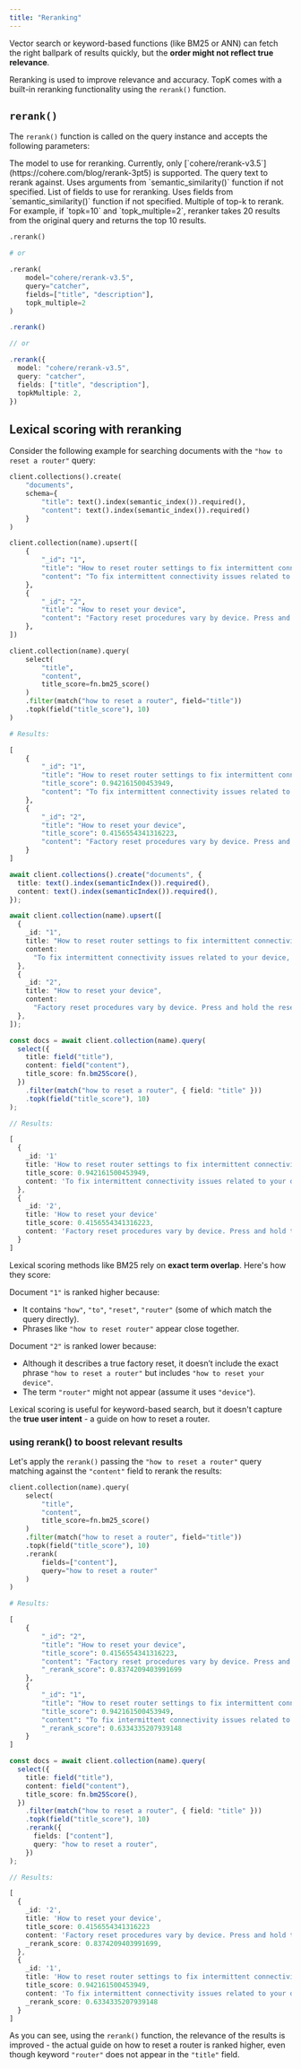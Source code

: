 ```yaml
---
title: "Reranking"
---
```


Vector search or keyword-based functions (like BM25 or ANN) can fetch the right ballpark of results quickly, but the **order might not reflect true relevance**.

Reranking is used to improve relevance and accuracy. TopK comes with a built-in reranking functionality using the `rerank()` function.

## `rerank()`

The `rerank()` function is called on the query instance and accepts the following parameters:

<ParamField query="model" type="string" default="cohere/rerank-v3.5">
  The model to use for reranking. Currently, only [`cohere/rerank-v3.5`](https://cohere.com/blog/rerank-3pt5) is supported.
</ParamField>

<ParamField query="query" type="string" optional>
  The query text to rerank against. Uses arguments from `semantic_similarity()` function if not specified.
</ParamField>

<ParamField query="fields" type="string[]" optional>
  List of fields to use for reranking. Uses fields from `semantic_similarity()` function if not specified.
</ParamField>

<ParamField query="topk_multiple" optional>
  Multiple of top-k to rerank. For example, if `topk=10` and `topk_multiple=2`, reranker takes 20 results from the original query and returns the top 10 results.
</ParamField>

<CodeGroup>

```python Python
.rerank()

# or

.rerank(
    model="cohere/rerank-v3.5",
    query="catcher",
    fields=["title", "description"],
    topk_multiple=2
)
```


```typescript Javascript
.rerank()

// or

.rerank({
  model: "cohere/rerank-v3.5",
  query: "catcher",
  fields: ["title", "description"],
  topkMultiple: 2,
})
```
</CodeGroup>

## Lexical scoring with reranking

Consider the following example for searching documents with the `"how to reset a router"` query:

<CodeGroup>

```python Python
client.collections().create(
    "documents",
    schema={
        "title": text().index(semantic_index()).required(),
        "content": text().index(semantic_index()).required()
    }
)

client.collection(name).upsert([
    {
        "_id": "1",
        "title": "How to reset router settings to fix intermittent connectivity",
        "content": "To fix intermittent connectivity issues related to your device, you need to unplug your modem or router for 10 seconds, then plug them back in. This will cause a reset of the network hardware and often resolves temporary disruptions.",
    },
    {
        "_id": "2",
        "title": "How to reset your device",
        "content": "Factory reset procedures vary by device. Press and hold the reset button for 10 seconds. This clears all settings, returning the router to default configuration.",
    },
])

client.collection(name).query(
    select(
        "title",
        "content",
        title_score=fn.bm25_score()
    )
    .filter(match("how to reset a router", field="title"))
    .topk(field("title_score"), 10)
)

# Results:

[
    {
        "_id": "1",
        "title": "How to reset router settings to fix intermittent connectivity",
        "title_score": 0.942161500453949,
        "content": "To fix intermittent connectivity issues related to your device, you need to unplug your modem or router for 10 seconds, then plug them back in. This will cause a reset of the network hardware and often resolves temporary disruptions.",
    },
    {
        "_id": "2",
        "title": "How to reset your device",
        "title_score": 0.4156554341316223,
        "content": "Factory reset procedures vary by device. Press and hold the reset button for 10 seconds. This clears all settings, returning the router to default configuration.",
    }
]
```


```typescript Javascript
await client.collections().create("documents", {
  title: text().index(semanticIndex()).required(),
  content: text().index(semanticIndex()).required(),
});

await client.collection(name).upsert([
  {
    _id: "1",
    title: "How to reset router settings to fix intermittent connectivity",
    content:
      "To fix intermittent connectivity issues related to your device, you need to unplug your modem or router for 10 seconds, then plug them back in. This will cause a reset of the network hardware and often resolves temporary disruptions.",
  },
  {
    _id: "2",
    title: "How to reset your device",
    content:
      "Factory reset procedures vary by device. Press and hold the reset button for 10 seconds. This clears all settings, returning the router to default configuration.",
  },
]);

const docs = await client.collection(name).query(
  select({
    title: field("title"),
    content: field("content"),
    title_score: fn.bm25Score(),
  })
    .filter(match("how to reset a router", { field: "title" }))
    .topk(field("title_score"), 10)
);

// Results:

[
  {
    _id: '1'
    title: 'How to reset router settings to fix intermittent connectivity',
    title_score: 0.942161500453949,
    content: 'To fix intermittent connectivity issues related to your device, you need to unplug your modem or router for 10 seconds, then plug them back in. This will cause a reset of the network hardware and often resolves temporary disruptions.',
  },
  {
    _id: '2',
    title: 'How to reset your device'
    title_score: 0.4156554341316223,
    content: 'Factory reset procedures vary by device. Press and hold the reset button for 10 seconds. This clears all settings, returning the router to default configuration.',
  }
]
```
</CodeGroup>


Lexical scoring methods like BM25 rely on **exact term overlap**. Here's how they score:

Document `"1"` is ranked higher because:

- It contains `"how"`, `"to"`, `"reset"`, `"router"` (some of which match the query directly).
- Phrases like `"how to reset router"` appear close together.

Document `"2"` is ranked lower because:

- Although it describes a true factory reset, it doesn’t include the exact phrase `"how to reset a router"` but includes `"how to reset your device"`.
- The term `"router"` might not appear (assume it uses `"device"`).

Lexical scoring is useful for keyword-based search, but it doesn't capture the **true user intent** - a guide on how to reset a router.

### using rerank() to boost relevant results

Let's apply the `rerank()` passing the `"how to reset a router"` query matching against the `"content"` field to rerank the results:

<CodeGroup>

```python Python
client.collection(name).query(
    select(
        "title",
        "content",
        title_score=fn.bm25_score()
    )
    .filter(match("how to reset a router", field="title"))
    .topk(field("title_score"), 10)
    .rerank(
        fields=["content"],
        query="how to reset a router"
    )
)

# Results:

[
    {
        "_id": "2",
        "title": "How to reset your device",
        "title_score": 0.4156554341316223,
        "content": "Factory reset procedures vary by device. Press and hold the reset button for 10 seconds. This clears all settings, returning the router to default configuration.",
        "_rerank_score": 0.8374209403991699
    },
    {
        "_id": "1",
        "title": "How to reset router settings to fix intermittent connectivity",
        "title_score": 0.942161500453949,
        "content": "To fix intermittent connectivity issues related to your device, you need to unplug your modem or router for 10 seconds, then plug them back in. This will cause a reset of the network hardware and often resolves temporary disruptions.",
        "_rerank_score": 0.6334335207939148
    }
]

```


```typescript Javascript
const docs = await client.collection(name).query(
  select({
    title: field("title"),
    content: field("content"),
    title_score: fn.bm25Score(),
  })
    .filter(match("how to reset a router", { field: "title" }))
    .topk(field("title_score"), 10)
    .rerank({
      fields: ["content"],
      query: "how to reset a router",
    })
);

// Results:

[
  {
    _id: '2',
    title: 'How to reset your device',
    title_score: 0.4156554341316223
    content: 'Factory reset procedures vary by device. Press and hold the reset button for 10 seconds. This clears all settings, returning the router to default configuration.',
    _rerank_score: 0.8374209403991699,
  },
  {
    _id: '1',
    title: 'How to reset router settings to fix intermittent connectivity',
    title_score: 0.942161500453949,
    content: 'To fix intermittent connectivity issues related to your device, you need to unplug your modem or router for 10 seconds, then plug them back in. This will cause a reset of the network hardware and often resolves temporary disruptions.',
    _rerank_score: 0.6334335207939148
  }
]
```
</CodeGroup>

As you can see, using the `rerank()` function, the relevance of the results is improved - the actual guide on how to reset a router is ranked higher,
even though keyword `"router"` does not appear in the `"title"` field.